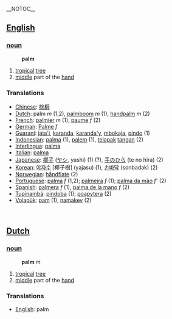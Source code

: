__NOTOC__

==[[English]]==

=== [[noun]] ===
:'''palm'''
# [[tropical]] [[tree]]
# [[middle]] part of the [[hand]]

=== Translations ===
*[[Chinese]]: [[棕榈]]
*[[Dutch]]: palm ''m'' (1,2), [[palmboom]] ''m'' (1), [[handpalm]] ''m'' (2)
*[[French]]: [[palmier]] ''m'' (1), [[paume]] ''f'' (2)
*[[German]]: [[Palme]] ''f''
*[[Guaraní]]: [[jata'i]], [[karanda]], [[karanda'y]], [[mbokaja]], [[pindo]] (1)
*[[Indonesian]]: [[palma]] (1), [[palem]] (1), [[telapak]] [[tangan]] (2)
*[[Interlingua]]: [[palma]] 
*[[Italian]]: [[palma]] 
*[[Japanese]]: [[椰子]] ([[ヤシ]], yashi) (1) (?), [[手のひら]] (te no hira) (2)
*[[Korean]]: [[야자수]] [椰子樹] (yajasu) (1), [[손바닥]] (sonbadak) (2)
*[[Norwegian]]: [[håndflate]] (2)
*[[Portuguese]]: [[palma]] ''f'' (1,2); [[palmeira]] ''f'' (1); [[palma da mão]] ''f''' (2)
*[[Spanish]]: [[palmera]] ''f'' (1), [[palma de la mano]] ''f'' (2)
*[[Tupinambá]]: [[pindoba]] (1); [[poapytera]] (2)
*[[Volapük]]: [[pam]] (1), [[namakev]] (2)

<br>

==[[Dutch]]==

=== [[noun]] ===
:'''palm''' ''m''
# [[tropical]] [[tree]]
# [[middle]] part of the [[hand]]

=== Translations ===
*[[English]]: palm